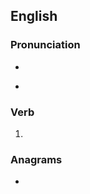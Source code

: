 {{also|Awes}}
==English==

===Pronunciation===
* {{rhymes|en|ɔːz}}
* {{homophones|en|Oz}} {{qualifier|in accents with the [[cot-caught merger]]}}

===Verb===
{{head|en|verb form}}

# {{en-third-person singular of|awe}}

===Anagrams===
* {{anagrams|en|a=aesw|EAWs|sawe|waes|wase}}